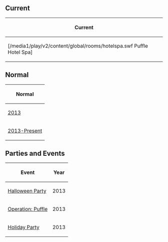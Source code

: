 

==Current==
<center>
{|class="wikitable" border="1"
!Current
|-
|[/media1/play/v2/content/global/rooms/hotelspa.swf Puffle Hotel Spa]
|}
</center>
==Normal==
<center>
{|class="wikitable" border="1"
!Normal
|-
|[[Media:RoomsHotelSpa-PuffleParty2013.swf|2013]]
|-
|[[Media:RoomsHotelspa-June2015.swf|2013-Present]]
|}
</center>
==Parties and Events==
<center>
{|class="wikitable" border="1"
!Event
!Year
|-
|[[Media:RoomsHotelspa-HalloweenParty2013.swf|Halloween Party]]||2013
|-
|[[Media:OperationPuffleRoomsHotelSpa.swf|Operation: Puffle]]||2013
|-
|[[Media:RoomsHotelspa-HolidayParty2013.swf|Holiday Party]]||2013
|}
</center>

{{Places}}